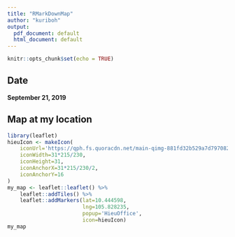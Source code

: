 ```yaml
---
title: "RMarkDownMap"
author: "kuriboh"
output:
  pdf_document: default
  html_document: default
---
```


```r
knitr::opts_chunk$set(echo = TRUE)
```
  
## Date  
**September 21, 2019**
  
## Map at my location  
```r
library(leaflet)
hieuIcon <- makeIcon(
    iconUrl='https://qph.fs.quoracdn.net/main-qimg-881fd32b529a7d797082763bc9a08a24.webp',
    iconWidth=31*215/230,
    iconHeight=31,
    iconAnchorX=31*215/230/2,
    iconAnchorY=16
)
my_map <- leaflet::leaflet() %>%
    leaflet::addTiles() %>%
    leaflet::addMarkers(lat=10.444598,
                        lng=105.828235,
                        popup='HieuOffice',
                        icon=hieuIcon)
my_map
```
